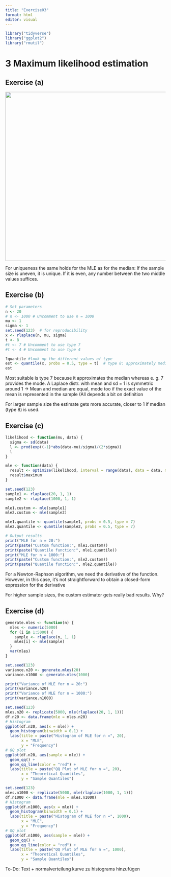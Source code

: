 ```yaml
---
title: "Exercise03"
format: html
editor: visual
---
```


```r
library("tidyverse")
library("ggplot2")
library("rmutil")
```

# 3 Maximum likelihood estimation

## Exercise (a)

![](images/Screenshot%202024-05-15%20at%2017.09.29.png){width="529"}

For uniqueness the same holds for the MLE as for the median: If the sample size is uneven, it is unique. If it is even, any number between the two middle values suffices.

## Exercise (b)

```r
# Set parameters
n <- 20
# n <- 1000 # Uncomment to use n = 1000
mu <- 1
sigma <- 1 
set.seed(123)  # for reproducibility
x <- rlaplace(n, mu, sigma)
t <- 8
#t <- 7 # Uncomment to use type 7
#t <- 4 # Uncomment to use type 4

?quantile #look up the different values of type
est <- quantile(x, probs = 0.5, type = t)  # type 8: approximately median
est
```

Most suitable is type 7 because it approximates the median whereas e. g. 7 provides the mode. A Laplace distr. with mean and sd = 1 is symmetric around 1 -\> Mean and median are equal, mode too if the exact value of the mean is represented in the sample (All depends a bit on definition

For larger sample size the estimate gets more accurate, closer to 1 if median (type 8) is used.

## Exercise (c)

```r

likelihood <- function(mu, data) {
  sigma <- sd(data)
  l <- prod(exp((-1)*abs(data-mu)/sigma)/(2*sigma))
  l
}

mle <- function(data) {
  result <- optimize(likelihood, interval = range(data), data = data, maximum = TRUE)
  result$maximum
}

set.seed(123)
sample1 <- rlaplace(20, 1, 1)
sample2 <- rlaplace(1000, 1, 1)

mle1.custom <- mle(sample1)
mle2.custom <- mle(sample2)

mle1.quantile <- quantile(sample1, probs = 0.5, type = 7)
mle2.quantile <- quantile(sample2, probs = 0.5, type = 7)

# Output results
print("MLE for n = 20:")
print(paste("Custom function:", mle1.custom))
print(paste("Quantile function:", mle1.quantile))
print("MLE for n = 1000:")
print(paste("Custom function:", mle2.custom))
print(paste("Quantile function:", mle2.quantile))

```

For a Newton-Raphson algorithm, we need the derivative of the function. However, in this case, it's not straightforward to obtain a closed-form expression for the derivative

For higher sample sizes, the custom estimator gets really bad results. Why?

## Exercise (d)

```r

generate.mles <- function(n) {
  mles <- numeric(5000)
  for (i in 1:5000) {
    sample <- rlaplace(n, 1, 1)
    mles[i] <- mle(sample)
  }
  var(mles)
}

set.seed(123)
variance.n20 <- generate.mles(20)
variance.n1000 <- generate.mles(1000)

print("Variance of MLE for n = 20:")
print(variance.n20)
print("Variance of MLE for n = 1000:")
print(variance.n1000)

set.seed(123)
mles.n20 <- replicate(5000, mle(rlaplace(20, 1, 1)))
df.n20 <- data.frame(mle = mles.n20)
# Histogram
ggplot(df.n20, aes(x = mle)) +
  geom_histogram(binwidth = 0.1) +
  labs(title = paste("Histogram of MLE for n =", 20),
       x = "MLE", 
       y = "Frequency")
# QQ plot
ggplot(df.n20, aes(sample = mle)) +
  geom_qq() +
  geom_qq_line(color = "red") +
  labs(title = paste("QQ Plot of MLE for n =", 20),
       x = "Theoretical Quantiles", 
       y = "Sample Quantiles")

set.seed(123)
mles.n1000 <- replicate(5000, mle(rlaplace(1000, 1, 1)))
df.n1000 <- data.frame(mle = mles.n1000)
# Histogram
ggplot(df.n1000, aes(x = mle)) +
  geom_histogram(binwidth = 0.1) +
  labs(title = paste("Histogram of MLE for n =", 1000),
       x = "MLE", 
       y = "Frequency")
# QQ plot
ggplot(df.n1000, aes(sample = mle)) +
  geom_qq() +
  geom_qq_line(color = "red") +
  labs(title = paste("QQ Plot of MLE for n =", 1000),
       x = "Theoretical Quantiles", 
       y = "Sample Quantiles")

```

To-Do: Text + normalverteilung kurve zu histograms hinzufügen
